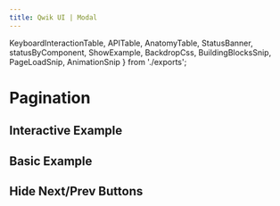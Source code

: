 ```yaml
---
title: Qwik UI | Modal
---
```


  KeyboardInteractionTable,
  APITable,
  AnatomyTable,
  StatusBanner,
  statusByComponent,
  ShowExample,
  BackdropCss,
  BuildingBlocksSnip,
  PageLoadSnip,
  AnimationSnip
} from './exports';


<StatusBanner status={statusByComponent.headless.Modal}/>

# Pagination

## Interactive Example

<ShowExample example="interactive" />

## Basic Example

<ShowExample example="basic" />

## Hide Next/Prev Buttons

<ShowExample example="hidePrevNextButtons" />
